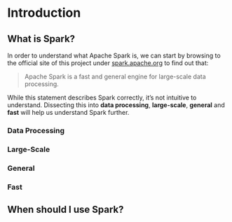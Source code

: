# Introduction {#intro}

## What is Spark?

In order to understand what Apache Spark is, we can start by browsing to the official site of this project under [spark.apache.org](http://spark.apache.org/) to find out that:

> Apache Spark is a fast and general engine for large-scale data processing.

While this statement describes Spark correctly, it's not intuitive to understand. Dissecting this into **data processing**, **large-scale**, **general** and **fast** will help us understand Spark further.

### Data Processing

### Large-Scale

### General

### Fast

## When should I use Spark?
